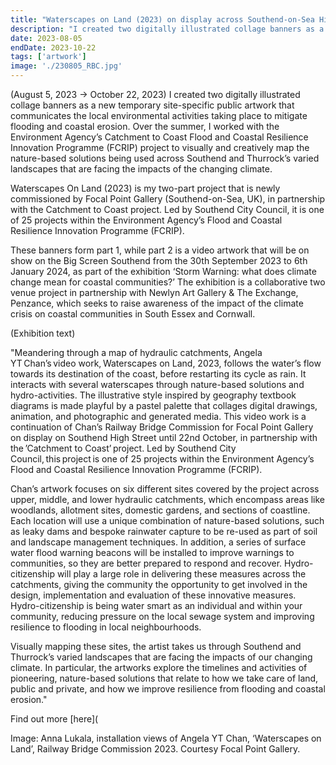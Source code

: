 ```yaml
---
title: "Waterscapes on Land (2023) on display across Southend-on-Sea High Street for Focal Point Gallery's annual Railway Bridge Commission"
description: "I created two digitally illustrated collage banners as a new temporary site-specific public artwork that communicates the local environmental activities taking place to mitigate flooding and coastal erosion. Over the summer, I worked with the Environment Agency’s Catchment to Coast Flood and Coastal Resilience Innovation Programme (FCRIP) project to visually and creatively map the nature-based solutions being used across Southend and Thurrock’s varied landscapes that are facing the impacts of the changing climate. (August 5, 2023 → October 22, 2023) "
date: 2023-08-05
endDate: 2023-10-22
tags: ['artwork']
image: './230805_RBC.jpg'
---
```


(August 5, 2023 → October 22, 2023) I created two digitally illustrated collage banners as a new temporary site-specific public artwork that communicates the local environmental activities taking place to mitigate flooding and coastal erosion. Over the summer, I worked with the Environment Agency’s Catchment to Coast Flood and Coastal Resilience Innovation Programme (FCRIP) project to visually and creatively map the nature-based solutions being used across Southend and Thurrock’s varied landscapes that are facing the impacts of the changing climate. 

Waterscapes On Land (2023) is my two-part project that is newly commissioned by Focal Point Gallery (Southend-on-Sea, UK), in partnership with the Catchment to Coast project. Led by Southend City Council, it is one of 25 projects within the Environment Agency’s Flood and Coastal Resilience Innovation Programme (FCRIP). 

These banners form part 1, while part 2 is a video artwork that will be on show on the Big Screen Southend from the 30th September 2023 to 6th January 2024, as part of the exhibition ‘Storm Warning: what does climate change mean for coastal communities?’ The exhibition is a collaborative two venue project in partnership with Newlyn Art Gallery & The Exchange, Penzance, which seeks to raise awareness of the impact of the climate crisis on coastal communities in South Essex and Cornwall. 

(Exhibition text)

"Meandering through a map of hydraulic catchments, Angela YT Chan’s video work, Waterscapes on Land, 2023, follows the water’s flow towards its destination of the coast, before restarting its cycle as rain. It interacts with several waterscapes through nature-based solutions and hydro-activities. The illustrative style inspired by geography textbook diagrams is made playful by a pastel palette that collages digital drawings, animation, and photographic and generated media. This video work is a continuation of Chan’s Railway Bridge Commission for Focal Point Gallery on display on Southend High Street until 22nd October, in partnership with the ’Catchment to Coast’ project. Led by Southend City Council, this project is one of 25 projects within the Environment Agency’s Flood and Coastal Resilience Innovation Programme (FCRIP).

Chan’s artwork focuses on six different sites covered by the project across upper, middle, and lower hydraulic catchments, which encompass areas like woodlands, allotment sites, domestic gardens, and sections of coastline. Each location will use a unique combination of nature-based solutions, such as leaky dams and bespoke rainwater capture to be re-used as part of soil and landscape management techniques. In addition, a series of surface water flood warning beacons will be installed to improve warnings to communities, so they are better prepared to respond and recover. Hydro-citizenship will play a large role in delivering these measures across the catchments, giving the community the opportunity to get involved in the design, implementation and evaluation of these innovative measures. Hydro-citizenship is being water smart as an individual and within your community, reducing pressure on the local sewage system and improving resilience to flooding in local neighbourhoods.

Visually mapping these sites, the artist takes us through Southend and Thurrock’s varied landscapes that are facing the impacts of our changing climate. In particular, the artworks explore the timelines and activities of pioneering, nature-based solutions that relate to how we take care of land, public and private, and how we improve resilience from flooding and coastal erosion." 


Find out more [here](

Image: Anna Lukala, installation views of Angela YT Chan, ‘Waterscapes on Land’, Railway Bridge Commission 2023. Courtesy Focal Point Gallery.